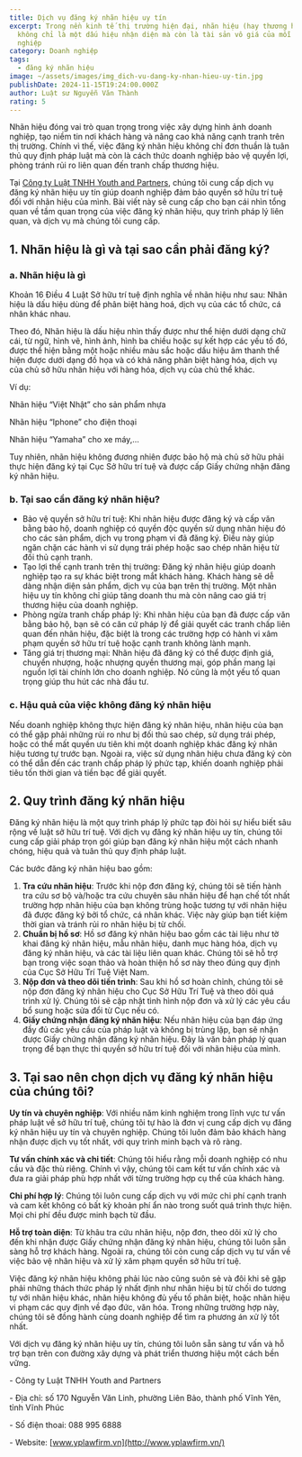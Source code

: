 ```yaml
---
title: Dịch vụ đăng ký nhãn hiệu uy tín
excerpt: Trong nền kinh tế thị trường hiện đại, nhãn hiệu (hay thương hiệu)
  không chỉ là một dấu hiệu nhận diện mà còn là tài sản vô giá của mỗi doanh
  nghiệp
category: Doanh nghiệp
tags:
  - đăng ký nhãn hiệu
image: ~/assets/images/img_dich-vu-dang-ky-nhan-hieu-uy-tin.jpg
publishDate: 2024-11-15T19:24:00.000Z
author: Luật sư Nguyễn Văn Thành
rating: 5
---
```

Nhãn hiệu đóng vai trò quan trọng trong việc xây dựng hình ảnh doanh nghiệp, tạo niềm tin nơi khách hàng và nâng cao khả năng cạnh tranh trên thị trường. Chính vì thế, việc đăng ký nhãn hiệu không chỉ đơn thuần là tuân thủ quy định pháp luật mà còn là cách thức doanh nghiệp bảo vệ quyền lợi, phòng tránh rủi ro liên quan đến tranh chấp thương hiệu.

Tại [Công ty Luật TNHH Youth and Partners](https://yplawfirm.vn/), chúng tôi cung cấp dịch vụ đăng ký nhãn hiệu uy tín giúp doanh nghiệp đảm bảo quyền sở hữu trí tuệ đối với nhãn hiệu của mình. Bài viết này sẽ cung cấp cho bạn cái nhìn tổng quan về tầm quan trọng của việc đăng ký nhãn hiệu, quy trình pháp lý liên quan, và dịch vụ mà chúng tôi cung cấp.

## 1. Nhãn hiệu là gì và tại sao cần phải đăng ký?

### a. Nhãn hiệu là gì

Khoản 16 Điều 4 Luật Sở hữu trí tuệ định nghĩa về nhãn hiệu như sau: Nhãn hiệu là dấu hiệu dùng để phân biệt hàng hoá, dịch vụ của các tổ chức, cá nhân khác nhau.

Theo đó, Nhãn hiệu là dấu hiệu nhìn thấy được như thể hiện dưới dạng chữ cái, từ ngữ, hình vẽ, hình ảnh, hình ba chiều hoặc sự kết hợp các yếu tố đó, được thể hiện bằng một hoặc nhiều màu sắc hoặc dấu hiệu âm thanh thể hiện được dưới dạng đồ họa và có khả năng phân biệt hàng hóa, dịch vụ của chủ sở hữu nhãn hiệu với hàng hóa, dịch vụ của chủ thể khác.

Ví dụ:

Nhãn hiệu “Việt Nhật” cho sản phẩm nhựa

Nhãn hiệu “Iphone” cho điện thoại

Nhãn hiệu “Yamaha” cho xe máy,…

Tuy nhiên, nhãn hiệu không đương nhiên được bảo hộ mà chủ sở hữu phải thực hiện đăng ký tại Cục Sở hữu trí tuệ và được cấp Giấy chứng nhận đăng ký nhãn hiệu.

### b. Tại sao cần đăng ký nhãn hiệu?

* Bảo vệ quyền sở hữu trí tuệ: Khi nhãn hiệu được đăng ký và cấp văn bằng bảo hộ, doanh nghiệp có quyền độc quyền sử dụng nhãn hiệu đó cho các sản phẩm, dịch vụ trong phạm vi đã đăng ký. Điều này giúp ngăn chặn các hành vi sử dụng trái phép hoặc sao chép nhãn hiệu từ đối thủ cạnh tranh.
* Tạo lợi thế cạnh tranh trên thị trường: Đăng ký nhãn hiệu giúp doanh nghiệp tạo ra sự khác biệt trong mắt khách hàng. Khách hàng sẽ dễ dàng nhận diện sản phẩm, dịch vụ của bạn trên thị trường. Một nhãn hiệu uy tín không chỉ giúp tăng doanh thu mà còn nâng cao giá trị thương hiệu của doanh nghiệp.
* Phòng ngừa tranh chấp pháp lý: Khi nhãn hiệu của bạn đã được cấp văn bằng bảo hộ, bạn sẽ có căn cứ pháp lý để giải quyết các tranh chấp liên quan đến nhãn hiệu, đặc biệt là trong các trường hợp có hành vi xâm phạm quyền sở hữu trí tuệ hoặc cạnh tranh không lành mạnh.
* Tăng giá trị thương mại: Nhãn hiệu đã đăng ký có thể được định giá, chuyển nhượng, hoặc nhượng quyền thương mại, góp phần mang lại nguồn lợi tài chính lớn cho doanh nghiệp. Nó cũng là một yếu tố quan trọng giúp thu hút các nhà đầu tư.

### c. Hậu quả của việc không đăng ký nhãn hiệu

Nếu doanh nghiệp không thực hiện đăng ký nhãn hiệu, nhãn hiệu của bạn có thể gặp phải những rủi ro như bị đối thủ sao chép, sử dụng trái phép, hoặc có thể mất quyền ưu tiên khi một doanh nghiệp khác đăng ký nhãn hiệu tương tự trước bạn. Ngoài ra, việc sử dụng nhãn hiệu chưa đăng ký còn có thể dẫn đến các tranh chấp pháp lý phức tạp, khiến doanh nghiệp phải tiêu tốn thời gian và tiền bạc để giải quyết.

## 2. Quy trình đăng ký nhãn hiệu

Đăng ký nhãn hiệu là một quy trình pháp lý phức tạp đòi hỏi sự hiểu biết sâu rộng về luật sở hữu trí tuệ. Với dịch vụ đăng ký nhãn hiệu uy tín, chúng tôi cung cấp giải pháp trọn gói giúp bạn đăng ký nhãn hiệu một cách nhanh chóng, hiệu quả và tuân thủ quy định pháp luật.

Các bước đăng ký nhãn hiệu bao gồm:

1. **Tra cứu nhãn hiệu**: Trước khi nộp đơn đăng ký, chúng tôi sẽ tiến hành tra cứu sơ bộ và/hoặc tra cứu chuyên sâu nhãn hiệu để hạn chế tốt nhất trường hợp nhãn hiệu của bạn không trùng hoặc tương tự với nhãn hiệu đã được đăng ký bởi tổ chức, cá nhân khác. Việc này giúp bạn tiết kiệm thời gian và tránh rủi ro nhãn hiệu bị từ chối.
2. **Chuẩn bị hồ sơ**: Hồ sơ đăng ký nhãn hiệu bao gồm các tài liệu như tờ khai đăng ký nhãn hiệu, mẫu nhãn hiệu, danh mục hàng hóa, dịch vụ đăng ký nhãn hiệu, và các tài liệu liên quan khác. Chúng tôi sẽ hỗ trợ bạn trong việc soạn thảo và hoàn thiện hồ sơ này theo đúng quy định của Cục Sở Hữu Trí Tuệ Việt Nam.
3. **Nộp đơn và theo dõi tiến trình**: Sau khi hồ sơ hoàn chỉnh, chúng tôi sẽ nộp đơn đăng ký nhãn hiệu cho Cục Sở Hữu Trí Tuệ và theo dõi quá trình xử lý. Chúng tôi sẽ cập nhật tình hình nộp đơn và xử lý các yêu cầu bổ sung hoặc sửa đổi từ Cục nếu có.
4. **Giấy chứng nhận đăng ký nhãn hiệu**: Nếu nhãn hiệu của bạn đáp ứng đầy đủ các yêu cầu của pháp luật và không bị trùng lặp, bạn sẽ nhận được Giấy chứng nhận đăng ký nhãn hiệu. Đây là văn bản pháp lý quan trọng để bạn thực thi quyền sở hữu trí tuệ đối với nhãn hiệu của mình.

## 3. Tại sao nên chọn dịch vụ đăng ký nhãn hiệu của chúng tôi?

**Uy tín và chuyên nghiệp**: Với nhiều năm kinh nghiệm trong lĩnh vực tư vấn pháp luật về sở hữu trí tuệ, chúng tôi tự hào là đơn vị cung cấp dịch vụ đăng ký nhãn hiệu uy tín và chuyên nghiệp. Chúng tôi luôn đảm bảo khách hàng nhận được dịch vụ tốt nhất, với quy trình minh bạch và rõ ràng.

**Tư vấn chính xác và chi tiết**: Chúng tôi hiểu rằng mỗi doanh nghiệp có nhu cầu và đặc thù riêng. Chính vì vậy, chúng tôi cam kết tư vấn chính xác và đưa ra giải pháp phù hợp nhất với từng trường hợp cụ thể của khách hàng.

**Chi phí hợp lý**: Chúng tôi luôn cung cấp dịch vụ với mức chi phí cạnh tranh và cam kết không có bất kỳ khoản phí ẩn nào trong suốt quá trình thực hiện. Mọi chi phí đều được minh bạch từ đầu.

**Hỗ trợ toàn diện**: Từ khâu tra cứu nhãn hiệu, nộp đơn, theo dõi xử lý cho đến khi nhận được Giấy chứng nhận đăng ký nhãn hiệu, chúng tôi luôn sẵn sàng hỗ trợ khách hàng. Ngoài ra, chúng tôi còn cung cấp dịch vụ tư vấn về việc bảo vệ nhãn hiệu và xử lý xâm phạm quyền sở hữu trí tuệ.

Việc đăng ký nhãn hiệu không phải lúc nào cũng suôn sẻ và đôi khi sẽ gặp phải những thách thức pháp lý nhất định như nhãn hiệu bị từ chối do tương tự với nhãn hiệu khác, nhãn hiệu không đủ yếu tố phân biệt, hoặc nhãn hiệu vi phạm các quy định về đạo đức, văn hóa. Trong những trường hợp này, chúng tôi sẽ đồng hành cùng doanh nghiệp để tìm ra phương án xử lý tốt nhất.

Với dịch vụ đăng ký nhãn hiệu uy tín, chúng tôi luôn sẵn sàng tư vấn và hỗ trợ bạn trên con đường xây dựng và phát triển thương hiệu một cách bền vững.

\-       Công ty Luật TNHH Youth and Partners

\-       Địa chỉ: số 170 Nguyễn Văn Linh, phường Liên Bảo, thành phố Vĩnh Yên, tỉnh Vĩnh Phúc

\-       Số điện thoai: 088 995 6888

\-       Website: [www.yplawfirm.vn](http://www.yplawfirm.vn/)
